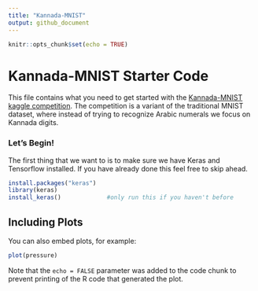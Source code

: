 ```yaml
---
title: "Kannada-MNIST"
output: github_document
---
```


```r
knitr::opts_chunk$set(echo = TRUE)
```

# Kannada-MNIST Starter Code

This file contains what you need to get started with the [Kannada-MNIST kaggle competition](https://www.kaggle.com/c/Kannada-MNIST). The competition is a variant of the traditional MNIST dataset, where instead of trying to recognize Arabic numerals we focus on Kannada digits.

### Let's Begin!
The first thing that we want to is to make sure we have Keras and Tensorflow installed. If you have already done this feel free to skip ahead.

```r
install.packages("keras")
library(keras)
install_keras()             #only run this if you haven't before
```

## Including Plots

You can also embed plots, for example:

```r
plot(pressure)
```

Note that the `echo = FALSE` parameter was added to the code chunk to prevent printing of the R code that generated the plot.
